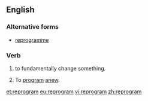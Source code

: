 ==English==

===Alternative forms===
* [[reprogramme]]

===Verb===
{{en-verb|reprogram|m|ing}}

# to fundamentally change something.
# {{context|computing|lang=en}} To [[program]] [[anew]].

[[et:reprogram]]
[[eu:reprogram]]
[[vi:reprogram]]
[[zh:reprogram]]